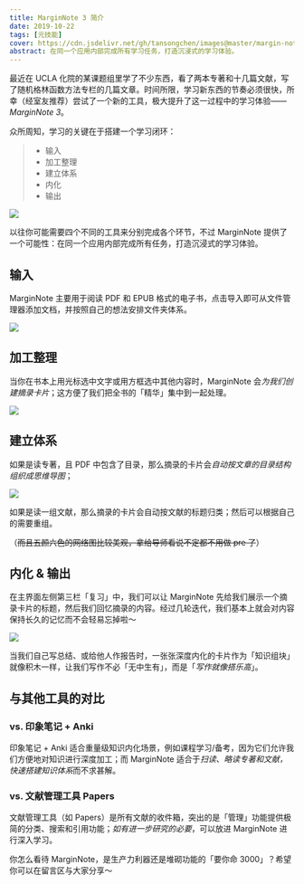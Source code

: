 ```yaml
---
title: MarginNote 3 简介
date: 2019-10-22
tags: [元技能]
cover: https://cdn.jsdelivr.net/gh/tansongchen/images@master/margin-note.webp
abstract: 在同一个应用内部完成所有学习任务，打造沉浸式的学习体验。
---
```


最近在 UCLA 化院的某课题组里学了不少东西，看了两本专著和十几篇文献，写了随机格林函数方法专栏的几篇文章。时间所限，学习新东西的节奏必须很快，所幸（经室友推荐）尝试了一个新的工具，极大提升了这一过程中的学习体验——*MarginNote 3*。

众所周知，学习的关键在于搭建一个学习闭环：

> - 输入
> - 加工整理
> - 建立体系
> - 内化
> - 输出

![](http://img.candobear.com/2019-10-28-%E5%AD%A6%E4%B9%A0%E9%97%AD%E7%8E%AF.jpg)

以往你可能需要四个不同的工具来分别完成各个环节，不过 MarginNote 提供了一个可能性：在同一个应用内部完成所有任务，打造沉浸式的学习体验。

## 输入

MarginNote 主要用于阅读 PDF 和 EPUB 格式的电子书，点击导入即可从文件管理器添加文档，并按照自己的想法安排文件夹体系。

![](http://img.candobear.com/2019-10-28-223039.png)

## 加工整理

当你在书本上用光标选中文字或用方框选中其他内容时，MarginNote 会*为我们创建摘录卡片*；这方便了我们把全书的「精华」集中到一起处理。

![](http://img.candobear.com/2019-10-28-223207.png)

## 建立体系

如果是读专著，且 PDF 中包含了目录，那么摘录的卡片会*自动按文章的目录结构组织成思维导图*；

![](http://img.candobear.com/2019-10-28-223445.png)

如果是读一组文献，那么摘录的卡片会自动按文献的标题归类；然后可以根据自己的需要重组。

（~~而且五颜六色的网络图比较美观，拿给导师看说不定都不用做 pre 了~~）

## 内化 & 输出

在主界面左侧第三栏「复习」中，我们可以让 MarginNote 先给我们展示一个摘录卡片的标题，然后我们回忆摘录的内容。经过几轮迭代，我们基本上就会对内容保持长久的记忆而不会轻易忘掉啦～

![](http://img.candobear.com/2019-10-28-223953.png)

当我们自己写总结、或给他人作报告时，一张张深度内化的卡片作为「知识组块」就像积木一样，让我们写作不必「无中生有」，而是「*写作就像搭乐高*」。

## 与其他工具的对比

### vs. 印象笔记 + Anki

印象笔记 + Anki 适合重量级知识内化场景，例如课程学习/备考，因为它们允许我们方便地对知识进行深度加工；而 MarginNote 适合于*扫读、略读专著和文献，快速搭建知识体系*而不求甚解。

### vs. 文献管理工具 Papers

文献管理工具（如 Papers）是所有文献的收件箱，突出的是「管理」功能提供极简的分类、搜索和引用功能；*如有进一步研究的必要*，可以放进 MarginNote 进行深入学习。

你怎么看待 MarginNote，是生产力利器还是堆砌功能的「要你命 3000」？希望你可以在留言区与大家分享～
